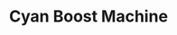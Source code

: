 ---
title: "Cyan Boost Machine"
meta_title: "Cyan Boost Machine craft"
description: "Craft de Cyan Boost Machine"
rank: "s"
draft: false
name: "Cyan Boost Machine"
recipe_img: "https://wiki.pokexgames.com/images/0/0a/Cyan_Boost_Machine.png"
level: 120
craft_time: 1296000
result: 1
value_npc: 1
ingredients:
  - name: "Darkrai Essences"
    quantity: 30000
    item_img: "https://wiki.pokexgames.com/images/0/01/Darkrai-Essence.gif"
    value_npc: 1
  - name: "Water Stones"
    quantity: 300
    item_img: "https://wiki.pokexgames.com/images/8/80/Water-stone.gif"
    value_npc: 1
  - name: "Seavell Essences"
    quantity: 200
    item_img: "https://wiki.pokexgames.com/images/5/50/SeavellEssence.png"
    value_npc: 1
  - name: "Land Shark Horns"
    quantity: 200
    item_img: "https://wiki.pokexgames.com/images/a/a8/Land_Shark_Horn.png"
    value_npc: 1
  - name: "Fire Monkey Hairs"
    quantity: 200
    item_img: "https://wiki.pokexgames.com/images/7/7f/Fire_Monkey_Hair.png"
    value_npc: 1
  - name: "Ancient Stones"
    quantity: 30
    item_img: "https://wiki.pokexgames.com/images/3/32/Ancient-stone.gif"
    value_npc: 1
  - name: "Mach Nails"
    quantity: 10
    item_img: "https://wiki.pokexgames.com/images/2/2b/Mach_Nail.png"
    value_npc: 1
  - name: "Mount Horns"
    quantity: 10
    item_img: "https://wiki.pokexgames.com/images/3/34/Mount_Horn.png"
    value_npc: 1
  - name: "Diamonds"
    quantity: 10
    item_img: "https://wiki.pokexgames.com/images/e/ea/Diamond.png"
    value_npc: 1
  - name: "Sentry Remains"
    quantity: 40
    item_img: "https://wiki.pokexgames.com/images/d/d3/Sentry_Remains.png"
    value_npc: 1
---